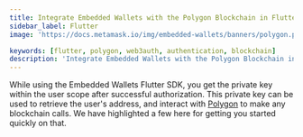 ```yaml
---
title: Integrate Embedded Wallets with the Polygon Blockchain in Flutter
sidebar_label: Flutter
image: 'https://docs.metamask.io/img/embedded-wallets/banners/polygon.png'

keywords: [flutter, polygon, web3auth, authentication, blockchain]
description: 'Integrate Embedded Wallets with the Polygon Blockchain in Flutter | Embedded Wallets'
---
```



<SEO
  title="Integrate Embedded Wallets with the Polygon Blockchain in Flutter"
  description="Integrate Embedded Wallets with the Polygon Blockchain in Flutter | Embedded Wallets"
  image="https://docs.metamask.io/img/embedded-wallets/banners/polygon.png"
  slug="/embedded-wallets/connect-blockchain/evm/polygon/flutter"
/>

While using the Embedded Wallets Flutter SDK, you get the private key within the user scope after successful authorization. This private key can be used to retrieve the user's address, and interact with [Polygon](https://polygon.technology/) to make any blockchain calls. We have highlighted a few here for getting you started quickly on that.

<EVMInteraction />
